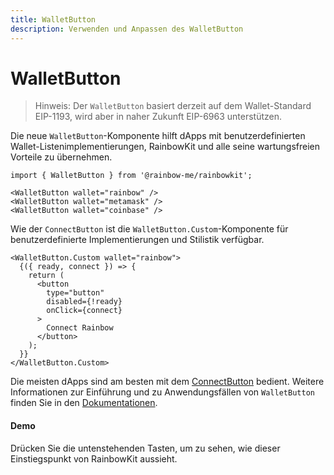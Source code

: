 ```yaml
---
title: WalletButton
description: Verwenden und Anpassen des WalletButton
---
```


# WalletButton

> Hinweis: Der `WalletButton` basiert derzeit auf dem Wallet-Standard EIP-1193, wird aber in naher Zukunft EIP-6963 unterstützen.

Die neue `WalletButton`-Komponente hilft dApps mit benutzerdefinierten Wallet-Listenimplementierungen, RainbowKit und alle seine wartungsfreien Vorteile zu übernehmen.

```tsx
import { WalletButton } from '@rainbow-me/rainbowkit';

<WalletButton wallet="rainbow" />
<WalletButton wallet="metamask" />
<WalletButton wallet="coinbase" />
```

Wie der `ConnectButton` ist die `WalletButton.Custom`-Komponente für benutzerdefinierte Implementierungen und Stilistik verfügbar.

```tsx
<WalletButton.Custom wallet="rainbow">
  {({ ready, connect }) => {
    return (
      <button
        type="button"
        disabled={!ready}
        onClick={connect}
      >
        Connect Rainbow
      </button>
    );
  }}
</WalletButton.Custom>
```

Die meisten dApps sind am besten mit dem [ConnectButton](https://www.rainbowkit.com/docs/connect-button) bedient. Weitere Informationen zur Einführung und zu Anwendungsfällen von `WalletButton` finden Sie in den [Dokumentationen](https://www.rainbowkit.com/docs/wallet-button).

#### Demo

Drücken Sie die untenstehenden Tasten, um zu sehen, wie dieser Einstiegspunkt von RainbowKit aussieht.

<WalletButtonDemo />
